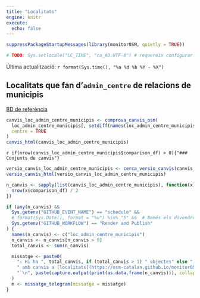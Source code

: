 ```yaml
---
title: "Localitats"
engine: knitr
execute:
  echo: false
---
```




```r
suppressPackageStartupMessages(library(monitorOSM, quietly = TRUE))

# TODO: Sys.setlocale("LC_TIME", "ca_AD.UTF-8") # requereix configurar locale a gh action https://github.com/actions/runner-images/issues/762
```

Última actualització: `r format(Sys.time(), "%a %d %b %Y - %X")`

## Localitats que fan d'`admin_centre` de relacions de municipis

[BD de referència](https://github.com/OSM-Catalan/monitorOSM/blob/main/data-raw/loc_admin_centre_municipis.tsv)

```r
canvis_loc_admin_centre_municipis <- comprova_canvis_osm(
  loc_admin_centre_municipis[, setdiff(names(loc_admin_centre_municipis), c("regio", "comarca", "municipi"))],
  centre = TRUE
)
canvis_html(canvis_loc_admin_centre_municipis)
```

`r if(nrow(canvis_loc_admin_centre_municipis$comparison_df) > 0){"### Conjunts de canvis"}`

```r
versio_canvis_loc_admin_centre_municipis <- cerca_versio_canvis(canvis_loc_admin_centre_municipis)
versio_canvis_html(versio_canvis_loc_admin_centre_municipis)
```


```r
n_canvis <- sapply(list(canvis_loc_admin_centre_municipis), function(x) {
  nrow(x$comparison_df) / 2
})

if (any(n_canvis) &&
  Sys.getenv("GITHUB_EVENT_NAME") == "schedule" &&
  # format(Sys.Date(), format = "%u") %in% "5" &&  # Només els divendres
  Sys.getenv("GITHUB_WORKFLOW") == "Render and Publish"
) {
  names(n_canvis) <- c("loc_admin_centre_municipis")
  n_canvis <- n_canvis[n_canvis > 0]
  total_canvis <- sum(n_canvis)

  missatge <- paste0(
    "⚠️ Hi ha ", total_canvis, if (total_canvis > 1) " objectes" else " objecte",
    " amb canvis a [localitats](https://osm-catalan.github.io/monitorOSM/web/localitats.html).\n",
    "`\n", paste(capture.output(print(as.data.frame(n_canvis))), collapse = "\n"), "\n`"
  )
  m <- missatge_telegram(missatge = missatge)
}
```
